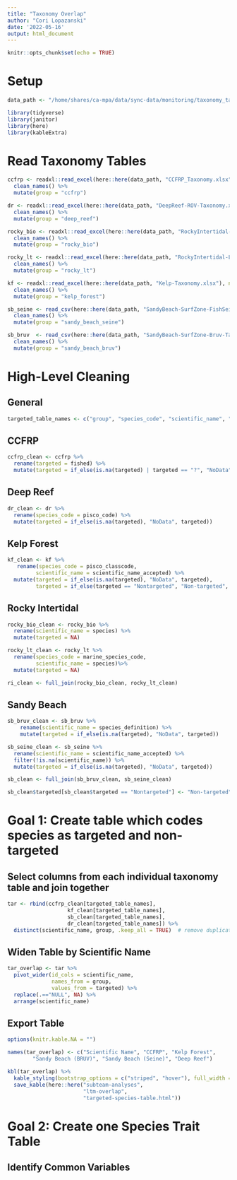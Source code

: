 ```yaml
---
title: "Taxonomy Overlap"
author: "Cori Lopazanski"
date: '2022-05-16'
output: html_document
---
```


```r
knitr::opts_chunk$set(echo = TRUE)
```

# Setup 
```r
data_path <- "/home/shares/ca-mpa/data/sync-data/monitoring/taxonomy_tables"

library(tidyverse)
library(janitor)
library(here)
library(kableExtra)

```

# Read Taxonomy Tables

```r
ccfrp <- readxl::read_excel(here::here(data_path, "CCFRP_Taxonomy.xlsx"), sheet = 2,na = "NA") %>% 
  clean_names() %>% 
  mutate(group = "ccfrp")

dr <- readxl::read_excel(here::here(data_path, "DeepReef-ROV-Taxonomy.xlsx"), na = "NA") %>% 
  clean_names() %>% 
  mutate(group = "deep_reef")

rocky_bio <- readxl::read_excel(here::here(data_path, "RockyIntertidal-Biodiversity-Taxonomy.xlsx"), na = "NA") %>% 
  clean_names() %>% 
  mutate(group = "rocky_bio")

rocky_lt <- readxl::read_excel(here::here(data_path, "RockyIntertidal-LongTerm-Taxonomy.xlsx"), na = "NA") %>% 
  clean_names() %>% 
  mutate(group = "rocky_lt")

kf <- readxl::read_excel(here::here(data_path, "Kelp-Taxonomy.xlsx"), na = "NA") %>% 
  clean_names() %>% 
  mutate(group = "kelp_forest")

sb_seine <- read_csv(here::here(data_path, "SandyBeach-SurfZone-FishSeine-Taxonomy.csv"), na = "NA") %>% 
  clean_names() %>% 
  mutate(group = "sandy_beach_seine")

sb_bruv  <- read_csv(here::here(data_path, "SandyBeach-SurfZone-Bruv-Taxonomy.csv"), na = "NA") %>% 
  clean_names() %>% 
  mutate(group = "sandy_beach_bruv") 

```
# High-Level Cleaning

## General
```r
targeted_table_names <- c("group", "species_code", "scientific_name", "targeted")
```


## CCFRP
```r
ccfrp_clean <- ccfrp %>% 
  rename(targeted = fished) %>% 
  mutate(targeted = if_else(is.na(targeted) | targeted == "?", "NoData", targeted)) 

```

## Deep Reef
```r
dr_clean <- dr %>% 
  rename(species_code = pisco_code) %>% 
  mutate(targeted = if_else(is.na(targeted), "NoData", targeted)) 

```

## Kelp Forest
```r
kf_clean <- kf %>% 
   rename(species_code = pisco_classcode,
         scientific_name = scientific_name_accepted) %>% 
  mutate(targeted = if_else(is.na(targeted), "NoData", targeted),
         targeted = if_else(targeted == "Nontargeted", "Non-targeted", targeted))

```

## Rocky Intertidal
```r
rocky_bio_clean <- rocky_bio %>% 
  rename(scientific_name = species) %>% 
  mutate(targeted = NA)

rocky_lt_clean <- rocky_lt %>% 
  rename(species_code = marine_species_code,
         scientific_name = species)%>% 
  mutate(targeted = NA)

ri_clean <- full_join(rocky_bio_clean, rocky_lt_clean)
```

## Sandy Beach
```r
sb_bruv_clean <- sb_bruv %>% 
    rename(scientific_name = species_definition) %>% 
    mutate(targeted = if_else(is.na(targeted), "NoData", targeted))

sb_seine_clean <- sb_seine %>% 
  rename(scientific_name = scientific_name_accepted) %>% 
  filter(!is.na(scientific_name)) %>% 
  mutate(targeted = if_else(is.na(targeted), "NoData", targeted)) 

sb_clean <- full_join(sb_bruv_clean, sb_seine_clean)

sb_clean$targeted[sb_clean$targeted == "Nontargeted"] <- "Non-targeted"

```


# Goal 1: Create table which codes species as targeted and non-targeted

## Select columns from each individual taxonomy table and join together 
```r
tar <- rbind(ccfrp_clean[targeted_table_names],
                   kf_clean[targeted_table_names],
                   sb_clean[targeted_table_names],
                   dr_clean[targeted_table_names]) %>% 
  distinct(scientific_name, group, .keep_all = TRUE)  # remove duplicates
```

## Widen Table by Scientific Name
```r
tar_overlap <- tar %>%
  pivot_wider(id_cols = scientific_name, 
              names_from = group,
              values_from = targeted) %>% 
  replace(.=="NULL", NA) %>% 
  arrange(scientific_name)

```

## Export Table
```r
options(knitr.kable.NA = "")

names(tar_overlap) <- c("Scientific Name", "CCFRP", "Kelp Forest",
        "Sandy Beach (BRUV)", "Sandy Beach (Seine)", "Deep Reef") 

kbl(tar_overlap) %>% 
  kable_styling(bootstrap_options = c("striped", "hover"), full_width = F, fixed_thead = T) %>% 
  save_kable(here::here("subteam-analyses",
                        "ltm-overlap",
                        "targeted-species-table.html"))
```


# Goal 2: Create one Species Trait Table 

## Identify Common Variables

```r

```





